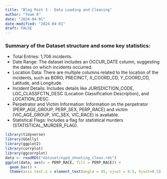 ```yaml
---
title: "Blog Post 3 - Data Loading and Cleaning"
author: "Team 6"
date: "2024-04-01"
date-modified: "2024-04-01"
draft: FALSE
---
```

### Summary of the Dataset structure and some key statistics:

- Total Entries: 1,706 incidents.
- Date Range: The dataset includes an OCCUR_DATE column, suggesting the dates on which incidents occurred.
- Location Data: There are multiple columns related to the location of the incidents, such as BORO, PRECINCT, X_COORD_CD, Y_COORD_CD, Latitude, and Longitude.
- Incident Details: Includes details like JURISDICTION_CODE, LOC_CLASSFCTN_DESC (Location Classification Description), and LOCATION_DESC.
- Perpetrator and Victim Information: Information on the perpetrator (PERP_AGE_GROUP, PERP_SEX, PERP_RACE) and victim (VIC_AGE_GROUP, VIC_SEX, VIC_RACE) is available.
- Statistical Flags: Includes a flag for statistical murders (STATISTICAL_MURDER_FLAG).

```r
library(tidyverse)
library(GGally)
library(ggplot2)
library(corrplot)
library(ggcorrplot)
data <- readRDS("dataset/nypd_shooting_clean.rds")
ggplot(data, aes(x = PERP_RACE, fill = PERP_RACE)) + 
  geom_bar() +
  theme(axis.text.x = element_text(angle = 45, vjust = 0.5, hjust=0.5))

```

